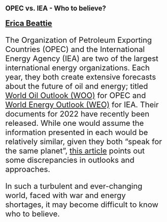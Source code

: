 ## OPEC vs. IEA - Who to believe?
#### <font size="+2"> [Erica Beattie](https://www.linkedin.com/in/erica-beattie-594b471a1/?originalSubdomain=ca)

The Organization of Petroleum Exporting Countries (OPEC) and the International Energy Agency (IEA) are two of the largest international energy organizations. Each year, they both create extensive  forecasts about the future of oil and energy; titled [World Oil Outlook (WOO)](https://woo.opec.org/chapter.php?chapterNr=311) for OPEC and [World Energy Outlook (WEO)](https://www.iea.org/reports/world-energy-outlook-2022/executive-summary) for IEA. Their documents for 2022 have recently been released. While one would assume the information presented in each would be relatively similar, given they both "speak for the same planet", [this article](https://energynow.ca/2022/11/david-yager-iea-versus-opec-opposing-views-on-the-future-of-energy-and-the-world/) points out some discrepancies in outlooks and approaches.

In such a turbulent and ever-changing world, faced with war and energy shortages, it may become difficult to know who to believe.